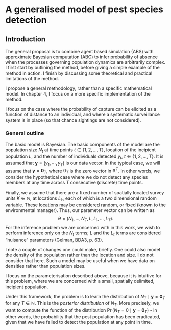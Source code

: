 # A generalised model of pest species detection

## Introduction

The general proposal is to combine agent based simulation (ABS) with approximate Bayesian computation (ABC) to infer probability of absence when the processes governing population dynamics are arbitrarily complex. I first start by outlining the method, before giving a simple example of the method in action. I finish by discussing some theoretical and practical limitations of the method.

I propose a general methodology, rather than a specific mathematical model. In chapter 4, I focus on a more specific implementation of the method.

I focus on the case where the probability of capture can be elicited as a function of distance to an individual, and where a systematic surveillance system is in place (so that chance sightings are not considered).

### General outline

The basic model is Bayesian. The basic components of the model are the population size $N_t$ at time points $t \in \{1, 2, \ldots, T\}$, location of the incipient population $L$, and the number of individuals detected $y_t$, $t \in \{1, 2, \ldots, T\}$. It is assumed that $\mathbf y = (y_1, \cdots, y_T)$ is our data vector. In the typical case, we will assume that $\mathbf y = \mathbf 0_T$, where $0_T$ is the zero vector in $\mathbb R^T$. In other words, we consider the hypothetical case where we do not detect any species members at any time across $T$ consecutive (discrete) time points.

Finally, we assume that there are a fixed number of spatially located survey units $K \in \mathbb N$, at locations $L_k$, each of which is a two dimensional random variable. These locations may be considered random, or fixed (known to the environmental manager). Thus, our parameter vector can be written as $$
\theta = (N_1, \ldots, N_T, L, L_1, \ldots, L_T).
$$ For the inference problem we are concerned with in this work, we wish to perform inference only on the $N_t$ terms; $L$ and the $L_t$ terms are considered "nuisance" parameters (Gelman, BDA3, p. 63).

I note a couple of changes one could make, briefly. One could also model the density of the population rather than the location and size. I do not consider that here. Such a model may be useful when we have data on densities rather than population sizes.

I focus on the parameterisation described above, because it is intuitive for this problem, where we are concerned with a small, spatially delimited, incipient population.

Under this framework, the problem is to learn the distribution of $N_T \mid \mathbf y = \mathbf 0_T$ for any $T \in \mathbb N$. This is the *posterior distribution* of $N_T$. More precisely, we want to compute the function of the distribution $\Pr(N_T = 0 \mid \mathbf y = \mathbf 0_T)$ - in other words, the probability that the pest population has been eradicated, given that we have failed to detect the population at any point in time.


